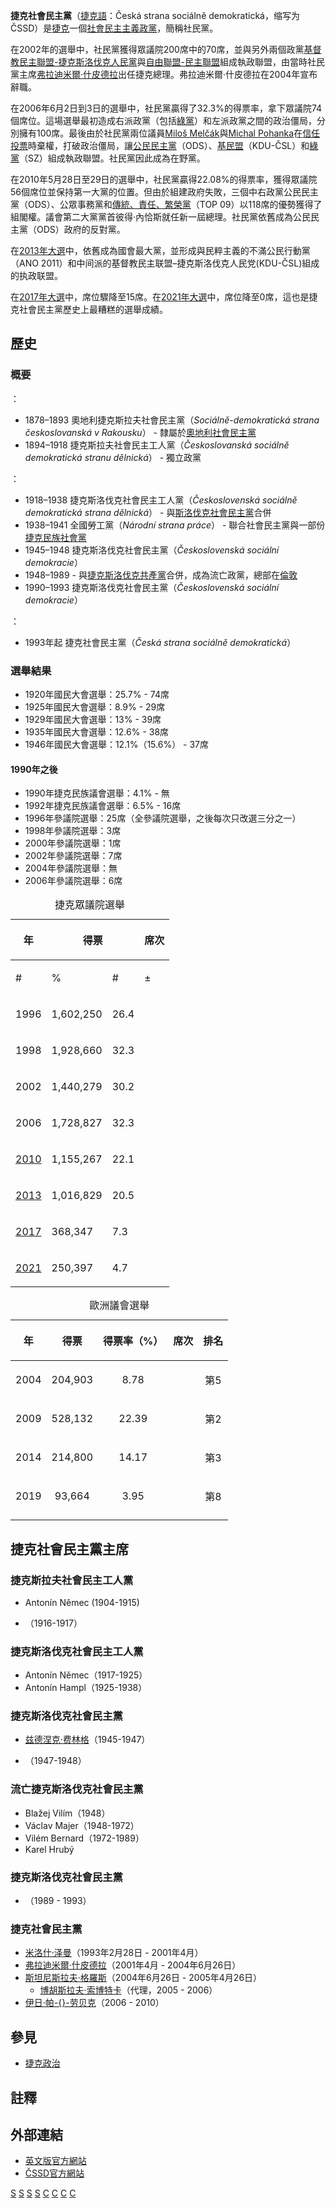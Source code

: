 {{Infobox political party
|country = 捷克
|name = 捷克社會民主黨
|native_name = {{nowrap|Česká strana sociálně demokratická}}
|colorcode = #ec5800
|logo = Logo of the Czech Social Democratic Party (2021).svg
|flag = [[File:Flag_of_the_Czech_Social_Democratic_Party.svg|200px]]
|leader = 揚·哈馬切克（即將離任）
|foundation = [[1878年|1878年]]
|ideology = [[社會民主主義|社會民主主義]]<br />財政：[[凱因斯主義|凱因斯主義]]<ref>{{Cite web|url=http://www.volbycr.cz/download/Dlouhodoby-program.pdf |title=Long-term party program |deadurl=yes |archiveurl=https://web.archive.org/web/20080227100505/http://www.volbycr.cz/download/Dlouhodoby-program.pdf |archivedate=2008-02-27 }}</ref>
|position = [[中間偏左|中間偏左]]
|youth_wing = 青年社會民主黨
|international = [[社會黨國際|社會黨國際]]
|european = [[歐洲社會黨|歐洲社會黨]]
|europarl = 
|colours = 橘色
|headquarters = Lidový dům Hybernská 7, Prague
|website = {{Url|http://www.cssd.cz/ }}
|seats1_title = [[捷克眾議院|眾議院]]
|seats1 = {{Infobox political party/seats|0|200|hex=#ec5800}}
|seats2_title = [[捷克參議院|參議院]]<ref>[http://senat.cz/senatori/index.php?lng=en&ke_dni=18.4.2014&O=9&par_2=3 捷克參議員列表（英）] {{Wayback|url=http://senat.cz/senatori/index.php?lng=en&ke_dni=18.4.2014&O=9&par_2=3 |date=20140419012551 }}，檢索日期：2014年4月18日</ref>
|seats2 = {{Infobox political party/seats|3|81|hex=#ec5800}}
|seats3_title = [[歐洲議會|歐洲議會]]
|seats3 = {{Infobox political party/seats|0|21|hex=#ec5800}}
|seats4_title = 州議會
|seats4 = {{Infobox political party/seats|37|675|hex=#ec5800}}
|seats5_title = 地方議會
|seats5 = {{Infobox political party/seats|1882|61892|hex=#ec5800}}
|seats6_title = 州長
|seats6 = {{Infobox political party/seats|1|13|hex=#ec5800}}
}}
'''捷克社會民主黨'''（[[捷克語|捷克語]]：Česká strana sociálně demokratická，缩写为ČSSD）是[[捷克|捷克]]一個[[社會民主主義|社會民主主義]][[政黨|政黨]]，簡稱社民黨。

在2002年的選舉中，社民黨獲得眾議院200席中的70席，並與另外兩個政黨[[基督教民主聯盟-捷克斯洛伐克人民黨|基督教民主聯盟-捷克斯洛伐克人民黨]]與[[自由聯盟-民主聯盟|自由聯盟-民主聯盟]]組成執政聯盟，由當時社民黨主席[[弗拉迪米爾·什皮德拉|弗拉迪米爾·什皮德拉]]出任捷克總理。弗拉迪米爾·什皮德拉在2004年宣布辭職。

在2006年6月2日到3日的選舉中，社民黨贏得了32.3%的得票率，拿下眾議院74個席位。這場選舉最初造成右派政黨（包括[[綠黨_(捷克)|綠黨]]）和左派政黨之間的政治僵局，分別擁有100席。最後由於社民黨兩位議員[[Miloš_Melčák|Miloš Melčák]]與[[Michal_Pohanka|Michal Pohanka]]在[[信任投票|信任投票]]時棄權，打破政治僵局，讓[[公民民主黨|公民民主黨]]（ODS）、[[基督教民主聯盟-捷克斯洛伐克人民黨|基民盟]]（KDU-ČSL）和[[綠黨_(捷克)|綠黨]]（SZ）組成執政聯盟。社民黨因此成為在野黨。

在2010年5月28日至29日的選舉中，社民黨贏得22.08%的得票率，獲得眾議院56個席位並保持第一大黨的位置。但由於組建政府失敗，三個中右政黨公民民主黨（ODS）、公眾事務黨和[[傳統、責任、繁榮黨|傳統、責任、繁榮黨]]（TOP 09）以118席的優勢獲得了組閣權。議會第二大黨黨首彼得·內恰斯就任新一屆總理。社民黨依舊成為公民民主黨（ODS）政府的反對黨。

在[[2013年捷克立法选举|2013年大選]]中，依舊成為國會最大黨，並形成與民粹主義的不滿公民行動黨（ANO 2011）和中间派的基督教民主联盟–捷克斯洛伐克人民党(KDU-ČSL)組成的执政联盟。

在[[2017年捷克立法选举|2017年大選]]中，席位驟降至15席。在[[2021年捷克立法选举|2021年大選]]中，席位降至0席，這也是捷克社會民主黨歷史上最糟糕的選舉成績。

== 歷史 ==
=== 概要 ===

{{flag|奧匈帝國}} ：
*1878–1893 奧地利捷克斯拉夫社會民主黨（''Sociálně-demokratická strana českoslovanská v Rakousku''） - 隸屬於[[奧地利社會民主黨|奧地利社會民主黨]]
*1894–1918 捷克斯拉夫社會民主工人黨（''Českoslovanská sociálně demokratická stranu dělnická''） - 獨立政黨
{{flag|捷克斯洛伐克}}：
*1918–1938 捷克斯洛伐克社會民主工人黨（''Československá sociálně demokratická strana dělnická''） - 與[[斯洛伐克社會民主黨|斯洛伐克社會民主黨]]合併
*1938–1941 全國勞工黨（''Národní strana práce''） - 聯合社會民主黨與一部份[[捷克民族社會黨|捷克民族社會黨]]
*1945–1948 捷克斯洛伐克社會民主黨（''Československá sociální demokracie''）
*1948–1989 - 與[[捷克斯洛伐克共產黨|捷克斯洛伐克共產黨]]合併，成為流亡政黨，總部在[[倫敦|倫敦]]
*1990–1993 捷克斯洛伐克社會民主黨（''Československá sociální demokracie''）
{{flag|捷克}}：
*1993年起 捷克社會民主黨（''Česká strana sociálně demokratická''）

=== 選舉結果 ===

*1920年國民大會選舉：25.7% - 74席
*1925年國民大會選舉：8.9% - 29席 
*1929年國民大會選舉：13% - 39席 
*1935年國民大會選舉：12.6% - 38席
*1946年國民大會選舉：12.1%（15.6%） - 37席

==== 1990年之後 ====

*1990年捷克民族議會選舉：4.1% - 無
*1992年捷克民族議會選舉：6.5% - 16席 
*1996年參議院選舉：25席（全參議院選舉，之後每次只改選三分之一）
*1998年參議院選舉：3席
*2000年參議院選舉：1席 
*2002年參議院選舉：7席
*2004年參議院選舉：無
*2006年參議院選舉：6席

{| class="wikitable" style=text-align:center
|+ 捷克眾議院選舉
|-
! rowspan="2"| 年
! colspan="2"| 得票
! colspan="2"| 席次
! rowspan="2"| 執政
|-
! #
! %
! #
! ±
|-
! 1996
| 1,602,250
| 26.4
| {{Composition bar|61|200|hex=#ec5800}}
| {{increase}} 45
| {{partial|外部支持}}
|-
! 1998
| 1,928,660
| 32.3
| {{Composition bar|74|200|hex=#ec5800}}
| {{increase}} 13
| style="background:#bfd;" align=center | 少數派政府
|-
! 2002
| 1,440,279
| 30.2
| {{Composition bar|70|200|hex=#ec5800}}
| {{decrease}} 4
| style="background:#bfd;" align=center | 聯合政府
|-
! rowspan="2"|2006
| rowspan="2"|1,728,827
| rowspan="2"|32.3
| rowspan="2"| {{Composition bar|74|200|hex=#ec5800}}
| rowspan="2"| {{increase}} 4
| style="background:#fcc;" align=center | <small>反對黨 (2006–2009)</small>
|-
| style="background:#bfd;" align=center | <small>聯合政府 (2009–2010)</small>
|-
! [[2010年捷克立法选举|2010]]
| 1,155,267
| 22.1
| {{Composition bar|56|200|hex=#ec5800}}
| {{decrease}} 18
| style="background:#fcc;" align=center | 反對黨
|-
! [[2013年捷克立法选举|2013]]
| 1,016,829
| 20.5
| {{Composition bar|50|200|hex=#ec5800}}
| {{decrease}} 6
| style="background:#bfd;" align=center | 聯合政府
|-
! rowspan="2"|[[2017年捷克立法选举|2017]]
| rowspan="2"|368,347
| rowspan="2"|7.3
| rowspan="2"|{{Composition bar|15|200|hex=#ec5800}}
| rowspan="2"|{{decrease}} 35
| style="background:#fcc;" align=center | <small>反對黨 (2017–2018)</small>
|-
| style="background:#bfd;" align=center | <small>聯合政府 (2018–2021)</small>
|-
! [[2021年捷克立法选举|2021]]
| 250,397
| 4.7
| {{Composition bar|0|200|hex=#ec5800}}
| {{decrease}} 15
| style="background:;" align=center | 議會外
|}

{| class="wikitable" style=text-align:center
|+ 歐洲議會選舉
|-
! 年 !! 得票 !! 得票率（%） !! 席次 !! 排名
|-
! 2004
| <center>204,903</center> || <center>8.78</center> || {{Composition bar|2|25|hex=#ec5800}} || <center>第5</center>
|-
! 2009
| <center>528,132</center> || <center>22.39</center> || {{Composition bar|7|22|hex=#ec5800}} || <center>第2</center>
|-
! 2014
| <center>214,800</center> || <center>14.17</center> || {{Composition bar|4|21|hex=#ec5800}} || <center>第3</center>
|-
! 2019
| <center>93,664</center> || <center>3.95</center> || {{Composition bar|0|21|hex=#ec5800}} || <center>第8</center>
|-
|}

== 捷克社會民主黨主席 ==
=== 捷克斯拉夫社會民主工人黨 ===
*Antonín Němec (1904-1915) 
*{{le|Bohumír Šmeral}}（1916-1917）

=== 捷克斯洛伐克社會民主工人黨 ===
*Antonín Němec（1917-1925）
*Antonín Hampl（1925-1938）

=== 捷克斯洛伐克社會民主黨 ===
*[[兹德涅克·费林格|兹德涅克·费林格]]（1945-1947）
*{{le|Bohumil Laušman}}（1947-1948）

=== 流亡捷克斯洛伐克社會民主黨 ===
*Blažej Vilím（1948）
*Václav Majer（1948-1972）
*Vilém Bernard（1972-1989）
*Karel Hrubý

=== 捷克斯洛伐克社會民主黨 ===
*{{le|Jiří Horák}}（1989 - 1993）

=== 捷克社會民主黨 ===
*[[米洛什·泽曼|米洛什·泽曼]]（1993年2月28日 - 2001年4月）
*[[弗拉迪米爾·什皮德拉|弗拉迪米爾·什皮德拉]]（2001年4月 - 2004年6月26日）
*[[斯坦尼斯拉夫·格羅斯|斯坦尼斯拉夫·格羅斯]]（2004年6月26日 - 2005年4月26日）
**[[博胡斯拉夫·索博特卡|博胡斯拉夫·索博特卡]]（代理，2005 - 2006）
*[[伊日·帕劳贝克|伊日·帕-{}-劳贝克]]（2006 - 2010）

== 參見 ==
* [[捷克政治|捷克政治]] 

== 註釋 ==
{{Reflist}}

== 外部連結 ==
*[https://web.archive.org/web/20080509075120/http://www.cssd.cz/english-version 英文版官方網站]
*[http://www.cssd.cz/ ČSSD官方網站]

{{捷克政黨}}
{{Portal bar|捷克|政治|政黨}}
[[Category:1878年捷克建立|S]]
[[Category:1878年捷克政治|S]]
[[Category:1878年建立的政黨|S]]
[[Category:捷克政黨|S]]
[[Category:社會黨國際|C]]
[[Category:社會民主主義政黨|C]]
[[Category:歐洲社會黨成員|C]]
[[Category:第二國際成員黨|C]]